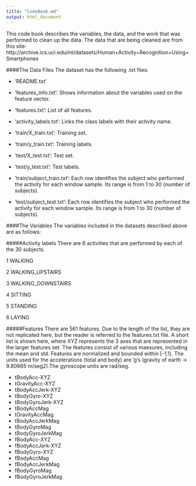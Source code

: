 ```yaml
---
title: "CodeBook.md"
output: html_document
---
```


This code book describes the variables, the data, and the work that was performed to clean up the data. The data that are being cleaned are from this site: 
http://archive.ics.uci.edu/ml/datasets/Human+Activity+Recognition+Using+Smartphones 

####The Data Files
The dataset has the following .txt files: 

- 'README.txt'

- 'features_info.txt': Shows information about the variables used on the feature vector.

- 'features.txt': List of all features.

- 'activity_labels.txt': Links the class labels with their activity name.

- 'train/X_train.txt': Training set.

- 'train/y_train.txt': Training labels.

- 'test/X_test.txt': Test set.

- 'test/y_test.txt': Test labels.

- 'train/subject_train.txt': Each row identifies the subject who performed the activity for each window sample. Its range is from 1 to 30 (number of subjects).

- 'test/subject_test.txt': Each row identifies the subject who performed the activity for each window sample. Its range is from 1 to 30 (number of subjects).

####The Variables
The variables included in the datasets described above are as follows:

#####Activity labels
There are 6 activities that are performed by each of the 30 subjects. 

1 WALKING

2 WALKING_UPSTAIRS

3 WALKING_DOWNSTAIRS

4 SITTING

5 STANDING

6 LAYING

#####Features
There are 561 features. Due to the length of the list, they are not replicated here, but the reader is referred to the features.txt file. A short list is shown here, where XYZ represents the 3 axes that are represented in the larger features set. The features consist of various maesures, including the mean and std. Features are normalized and bounded within [-1,1].
The units used for the accelerations (total and body) are 'g's (gravity of earth -> 9.80665 m/seg2).The gyroscope units are rad/seg.

* tBodyAcc-XYZ
* tGravityAcc-XYZ
* tBodyAccJerk-XYZ
* tBodyGyro-XYZ
* tBodyGyroJerk-XYZ
* tBodyAccMag
* tGravityAccMag
* tBodyAccJerkMag
* tBodyGyroMag
* tBodyGyroJerkMag
* fBodyAcc-XYZ
* fBodyAccJerk-XYZ
* fBodyGyro-XYZ
* fBodyAccMag
* fBodyAccJerkMag
* fBodyGyroMag
* fBodyGyroJerkMag
